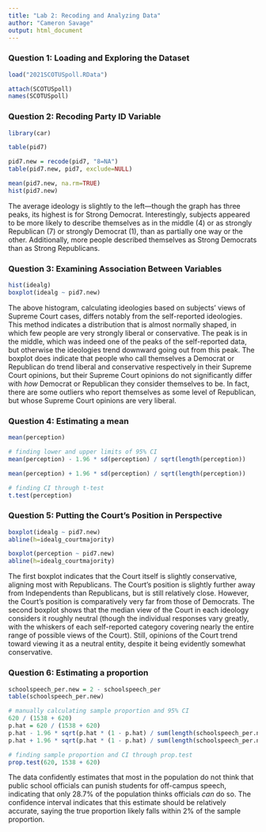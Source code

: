 ---
title: "Lab 2: Recoding and Analyzing Data"
author: "Cameron Savage"
output: html_document
---

### Question 1: Loading and Exploring the Dataset

```{r Q1}
load("2021SCOTUSpoll.RData")

attach(SCOTUSpoll)
names(SCOTUSpoll)
```

### Question 2: Recoding Party ID Variable

```{r Q2}
library(car)

table(pid7)

pid7.new = recode(pid7, "8=NA")
table(pid7.new, pid7, exclude=NULL)

mean(pid7.new, na.rm=TRUE)
hist(pid7.new)
```

The average ideology is slightly to the left---though the graph has three peaks, its highest is for Strong Democrat.  Interestingly, subjects appeared to be more likely to describe themselves as in the middle (4) or as strongly Republican (7) or strongly Democrat (1), than as partially one way or the other. Additionally, more people described themselves as Strong Democrats than as Strong Republicans.

### Question 3: Examining Association Between Variables


```{r Q3}
hist(idealg)
boxplot(idealg ~ pid7.new)
```

The above histogram, calculating ideologies based on subjects' views of Supreme Court cases, differs notably from the self-reported ideologies. This method indicates a distribution that is almost normally shaped, in which few people are very strongly liberal or conservative. The peak is in the middle, which was indeed one of the peaks of the self-reported data, but otherwise the ideologies trend downward going out from this peak. The boxplot does indicate that people who call themselves a Democrat or Republican do trend liberal and conservative respectively in their Supreme Court opinions, but their Supreme Court opinions do not significantly differ with *how* Democrat or Republican they consider themselves to be. In fact, there are some outliers who report themselves as some level of Republican, but whose Supreme Court opinions are very liberal.

### Question 4: Estimating a mean

```{r Q4}
mean(perception)

# finding lower and upper limits of 95% CI
mean(perception) - 1.96 * sd(perception) / sqrt(length(perception))

mean(perception) + 1.96 * sd(perception) / sqrt(length(perception))

# finding CI through t-test
t.test(perception)
```

### Question 5: Putting the Court's Position in Perspective

```{r Q5}
boxplot(idealg ~ pid7.new)
abline(h=idealg_courtmajority)

boxplot(perception ~ pid7.new)
abline(h=idealg_courtmajority)
```

The first boxplot indicates that the Court itself is slightly conservative, aligning most with Republicans. The Court's position is slightly further away from Independents than Republicans, but is still relatively close. However, the Court's position is comparatively very far from those of Democrats. The second boxplot shows that the median view of the Court in each ideology considers it roughly neutral (though the individual responses vary greatly, with the whiskers of each self-reported category covering nearly the entire range of possible views of the Court). Still, opinions of the Court trend toward viewing it as a neutral entity, despite it being evidently somewhat conservative.

### Question 6: Estimating a proportion

```{r Q6}
schoolspeech_per.new = 2 - schoolspeech_per
table(schoolspeech_per.new)

# manually calculating sample proportion and 95% CI
620 / (1538 + 620)
p.hat = 620 / (1538 + 620)
p.hat - 1.96 * sqrt(p.hat * (1 - p.hat) / sum(length(schoolspeech_per.new)))
p.hat + 1.96 * sqrt(p.hat * (1 - p.hat) / sum(length(schoolspeech_per.new)))

# finding sample proportion and CI through prop.test
prop.test(620, 1538 + 620)
```

The data confidently estimates that most in the population do not think that public school officials can punish students for off-campus speech, indicating that only 28.7% of the population thinks officials *can* do so. The confidence interval indicates that this estimate should be relatively accurate, saying the true proportion likely falls within 2% of the sample proportion.
